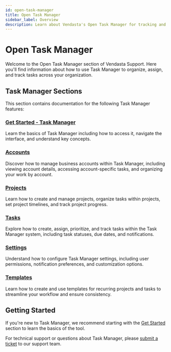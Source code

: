 ```yaml
---
id: open-task-manager
title: Open Task Manager
sidebar_label: Overview
description: Learn about Vendasta's Open Task Manager for tracking and managing tasks across your organization.
---
```


# Open Task Manager

Welcome to the Open Task Manager section of Vendasta Support. Here you'll find information about how to use Task Manager to organize, assign, and track tasks across your organization.

## Task Manager Sections

This section contains documentation for the following Task Manager features:

### [Get Started - Task Manager](./get-started/index.mdx)

Learn the basics of Task Manager including how to access it, navigate the interface, and understand key concepts.

### [Accounts](./accounts/index.mdx)

Discover how to manage business accounts within Task Manager, including viewing account details, accessing account-specific tasks, and organizing your work by account.

### [Projects](./projects/index.mdx)

Learn how to create and manage projects, organize tasks within projects, set project timelines, and track project progress.

### [Tasks](./tasks/index.mdx)

Explore how to create, assign, prioritize, and track tasks within the Task Manager system, including task statuses, due dates, and notifications.

### [Settings](./settings/index.mdx)

Understand how to configure Task Manager settings, including user permissions, notification preferences, and customization options.

### [Templates](./templates/template-library.mdx)

Learn how to create and use templates for recurring projects and tasks to streamline your workflow and ensure consistency.

## Getting Started

If you're new to Task Manager, we recommend starting with the [Get Started](./get-started/index.mdx) section to learn the basics of the tool.

For technical support or questions about Task Manager, please [submit a ticket](https://support.vendasta.com/hc/en-us/requests/new) to our support team.